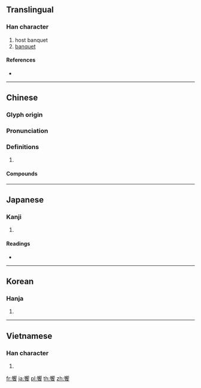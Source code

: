 {{character info/new}}
{{also|飨}}
==Translingual==

===Han character===
{{Han char|rn=184|rad=食|as=13|sn=22|four=27732|canj=VLOIV|ids=⿱鄕食}}

# host banquet
# [[banquet]]

====References====
* {{Han ref|kx=1426.150|dkj=44431|dj=1952.180|hdz=74471.140|uh=9957|ud=39255|bh=C557|bd=50519}}

----

==Chinese==
{{zh-forms|s=飨}}

===Glyph origin===
{{Han etym}}

===Pronunciation===
{{zh-pron
|m=xiǎng
|c=hoeng2
|mn=hióng
|mc=y
|oc=y
|cat=
}}

===Definitions===
{{zh-hanzi}}

# {{rfdef|zh}}

====Compounds====
{{zh-der|伏維尚饗|告饗|大饗|宴饗|尚饗|息饗|椎牛饗士|配饗|饕饗|饗告|饗國|饗宴|饗薦}}

----

==Japanese==

===Kanji===
{{ja-kanji|grade=|rs=食13}}

# {{defn|lang=ja|sort=食13}}

====Readings====
* {{ja-readings|on=[[きょう]] (kyō)|kun=[[もてなす]] (motenasu), [[あえ]] (ae), [[うける]] (ukeru)}}

----

==Korean==

===Hanja===
{{ko-hanja|hangeul=향|eumhun=|rv=hyang|mr=hyang|y=hyang}}

# {{defn|lang=ko|sort=食13}}

----

==Vietnamese==

===Han character===
{{vi-hantu|[[hưởng]]|rs=食13}}

# {{defn|lang=vi|sort=食13}}

[[fr:饗]]
[[ja:饗]]
[[pl:饗]]
[[th:饗]]
[[zh:饗]]